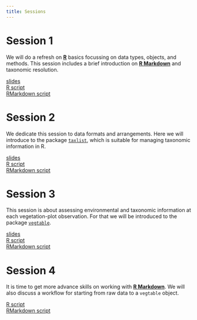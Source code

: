 ```yaml
---
title: Sessions
---
```


# Session 1

We will do a refresh on [**R**](https://cran.r-project.org/) basics focussing on data types, objects, and
methods.
This session includes a brief introduction on [**R
Markdown**](https://rmarkdown.rstudio.com/) and taxonomic resolution.

[slides](documents/vegetation-1.pdf)\
[R script](documents/session-1.R)\
[RMarkdown script](documents/_notebook-session-1.Rmd)


# Session 2

We dedicate this session to data formats and arrangements.
Here we will introduce to the
package
[`taxlist`](https://docs.ropensci.org/taxlist/), which is suitable for
managing taxonomic information in R.

[slides](documents/vegetation-2.pdf)\
[R script](documents/session-2.R)\
[RMarkdown script](documents/_notebook-session-2.Rmd)


# Session 3

This session is about assessing environmental and taxonomic information at each
vegetation-plot observation.
For that we will be introduced to the package
[`vegtable`](http://kamapu.github.io/vegtable/).

[slides](documents/vegetation-3.pdf)\
[R script](documents/session-3.R)\
[RMarkdown script](documents/_notebook-session-3.Rmd)


# Session 4

It is time to get more advance skills on working with
[**R Markdown**](https://rmarkdown.rstudio.com/).
We will also discuss a workflow for starting from raw data to a `vegtable`
object.

[R script](documents/session-4.R)\
[RMarkdown script](documents/_notebook-session-4.Rmd)


<!--

# Session 5

We will do some hypothesis tests and multivariate statistical analysis.
To conclude this workshop, you will be asked to provide some feedback for
future events.

[slides](documents/vegetation-5.pdf)

[script](documents/session-5.R)

-->

